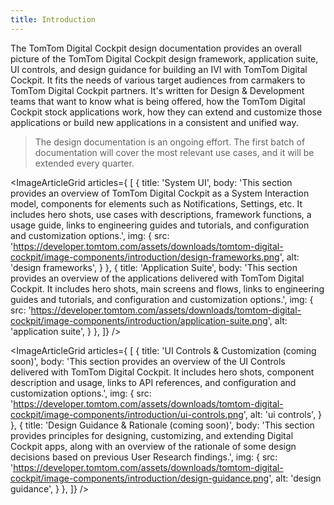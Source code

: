 ```yaml
---
title: Introduction
---
```


The TomTom Digital Cockpit design documentation provides an overall picture of the TomTom Digital Cockpit design
framework, application suite, UI controls, and design guidance for building an IVI with TomTom
Digital Cockpit. It fits the needs of various target audiences from carmakers to TomTom Digital Cockpit partners.
It's written for Design & Development teams that want to know what is being offered, how the
TomTom Digital Cockpit stock applications work, how they can extend and customize those applications or
build new applications in a consistent and unified way.

<Blockquote>
    The design documentation is an ongoing effort. The first batch of documentation will cover the
    most relevant use cases, and it will be extended every quarter.
</Blockquote>

<ImageArticleGrid articles={
 [
   {
     title: 'System UI',
     body: 'This section provides an overview of TomTom Digital Cockpit as a System Interaction model, components for elements such as Notifications, Settings, etc. It includes hero shots, use cases with descriptions, framework functions, a usage guide, links to engineering guides and tutorials, and configuration and customization options.',
     img: {
       src: 'https://developer.tomtom.com/assets/downloads/tomtom-digital-cockpit/image-components/introduction/design-frameworks.png',
       alt: 'design frameworks',
     }
   },
  {
     title: 'Application Suite',
     body: 'This section provides an overview of the applications delivered with TomTom Digital Cockpit. It includes hero shots, main screens and flows, links to engineering guides and tutorials, and configuration and customization options.',
     img: {
       src: 'https://developer.tomtom.com/assets/downloads/tomtom-digital-cockpit/image-components/introduction/application-suite.png',
       alt: 'application suite',
     }
   },
 ]}
/>

<ImageArticleGrid articles={
 [
  {
     title: 'UI Controls & Customization (coming soon)',
     body: 'This section provides an overview of the UI Controls delivered with TomTom Digital Cockpit. It includes hero shots, component description and usage, links to API references, and configuration and customization options.',
     img: {
       src: 'https://developer.tomtom.com/assets/downloads/tomtom-digital-cockpit/image-components/introduction/ui-controls.png',
       alt: 'ui controls',
     }
   },
  {
     title: 'Design Guidance & Rationale (coming soon)',
     body: 'This section provides principles for designing, customizing, and extending Digital Cockpit apps, along with an overview of the rationale of some design decisions based on previous User Research findings.',
     img: {
       src: 'https://developer.tomtom.com/assets/downloads/tomtom-digital-cockpit/image-components/introduction/design-guidance.png',
       alt: 'design guidance',
     }
   },
 ]}
/>